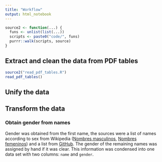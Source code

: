 ```yaml
---
title: "Workflow"
output: html_notebook
---
```


```r
source2 <- function(...) {
  funs <- unlist(list(...))
  scripts <- paste0("code/", funs)
  purrr::walk(scripts, source)
}
```

## Extract and clean the data from PDF tables

```r
source2("read_pdf_tables.R")
read_pdf_tables()
```

## Unify the data

## Transform the data

### Obtain gender from names

Gender was obtained from the first name, the sources were a list of names according to sex from Wikipedia ([Nombres masculinos](https://es.wikipedia.org/wiki/Categor%C3%ADa:Nombres_masculinos), [Nombres femeninos](https://es.wikipedia.org/wiki/Categor%C3%ADa:Nombres_femeninos)) and a list from [GitHub](https://github.com/MatthiasWinkelmann/firstname-database). The gender of the remaining names was assigned by hand if it was clear. This information was condensed into one data set with two columns: `name` and `gender`.
